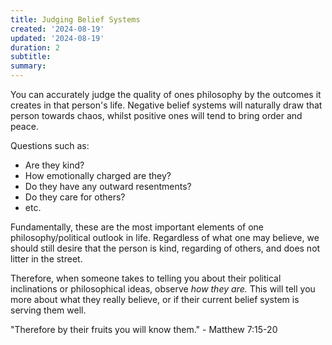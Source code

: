 ```yaml
---
title: Judging Belief Systems
created: '2024-08-19'
updated: '2024-08-19'
duration: 2
subtitle:
summary:
---
```


You can accurately judge the quality of ones philosophy by the outcomes it creates in that person's life. Negative belief systems will naturally draw that person towards chaos, whilst positive ones will tend to bring order and peace.

Questions such as:
- Are they kind?
- How emotionally charged are they?
- Do they have any outward resentments?
- Do they care for others?
- etc.

Fundamentally, these are the most important elements of one philosophy/political outlook in life. Regardless of what one may believe, we should still desire that the person is kind, regarding of others, and does not litter in the street.

Therefore, when someone takes to telling you about their political inclinations or philosophical ideas, observe *how they are.* This will tell you more about what they really believe, or if their current belief system is serving them well.

"Therefore by their fruits you will know them."  - Matthew 7:15-20